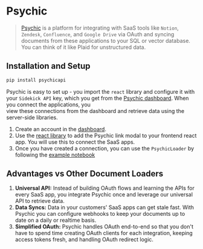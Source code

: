 # Psychic

> [Psychic](https://www.psychic.dev/) is a platform for integrating with SaaS tools like `Notion`, `Zendesk`,
> `Confluence`, and `Google Drive` via OAuth and syncing documents from these applications to your SQL or vector
> database. You can think of it like Plaid for unstructured data.

## Installation and Setup

```bash
pip install psychicapi
```

Psychic is easy to set up - you import the `react` library and configure it with your `Sidekick API` key, which you get
from the [Psychic dashboard](https://dashboard.psychic.dev/). When you connect the applications, you  
view these connections from the dashboard and retrieve data using the server-side libraries.

1. Create an account in the [dashboard](https://dashboard.psychic.dev/).
2. Use the [react library](https://docs.psychic.dev/sidekick-link) to add the Psychic link modal to your frontend react app. You will use this to connect the SaaS apps.
3. Once you have created a connection, you can use the `PsychicLoader` by following the [example notebook](/docs/integrations/document_loaders/psychic)

## Advantages vs Other Document Loaders

1. **Universal API:** Instead of building OAuth flows and learning the APIs for every SaaS app, you integrate Psychic once and leverage our universal API to retrieve data.
2. **Data Syncs:** Data in your customers' SaaS apps can get stale fast. With Psychic you can configure webhooks to keep your documents up to date on a daily or realtime basis.
3. **Simplified OAuth:** Psychic handles OAuth end-to-end so that you don't have to spend time creating OAuth clients for each integration, keeping access tokens fresh, and handling OAuth redirect logic.

